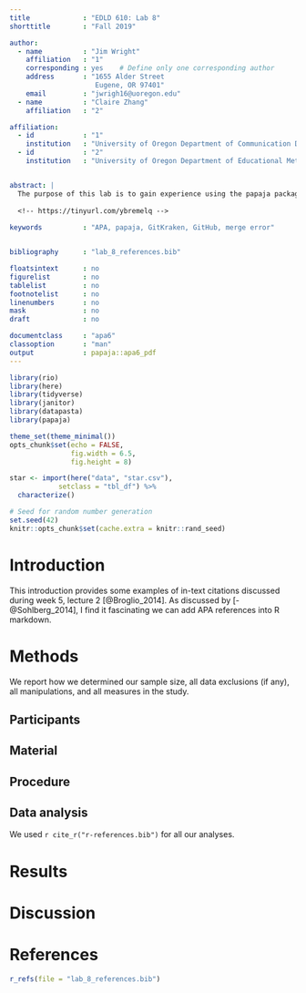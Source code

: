 ```yaml
---
title             : "EDLD 610: Lab 8"
shorttitle        : "Fall 2019"

author: 
  - name          : "Jim Wright"
    affiliation   : "1"
    corresponding : yes    # Define only one corresponding author
    address       : "1655 Alder Street 
                     Eugene, OR 97401"
    email         : "jwrigh16@uoregon.edu"
  - name          : "Claire Zhang"
    affiliation   : "2"

affiliation:
  - id            : "1"
    institution   : "University of Oregon Department of Communication Disorders & Sciences"
  - id            : "2"
    institution   : "University of Oregon Department of Educational Methodology, Policy, & Leadership"


abstract: |
  The purpose of this lab is to gain experience using the papaja package of rmd to render an APA style document.  The second purpose is to work collaboratively with others to practice the process of using GitKraken and GitHub to produce and share data.  
  
  <!-- https://tinyurl.com/ybremelq -->
  
keywords          : "APA, papaja, GitKraken, GitHub, merge error"


bibliography      : "lab_8_references.bib"

floatsintext      : no
figurelist        : no
tablelist         : no
footnotelist      : no
linenumbers       : no
mask              : no
draft             : no

documentclass     : "apa6"
classoption       : "man"
output            : papaja::apa6_pdf
---
```


```r
library(rio)
library(here)
library(tidyverse)
library(janitor)
library(datapasta)
library(papaja)

theme_set(theme_minimal())
opts_chunk$set(echo = FALSE,
               fig.width = 6.5,
               fig.height = 8)

```

```r
star <- import(here("data", "star.csv"),
            setclass = "tbl_df") %>% 
  characterize()

```

```r
# Seed for random number generation
set.seed(42)
knitr::opts_chunk$set(cache.extra = knitr::rand_seed)
```

# Introduction 

This introduction provides some examples of in-text citations discussed during week 5, lecture 2 [@Broglio_2014].  As discussed by [-@Sohlberg_2014], I find it fascinating we can add APA references into R markdown. 

# Methods
We report how we determined our sample size, all data exclusions (if any), all manipulations, and all measures in the study. <!-- 21-word solution (Simmons, Nelson & Simonsohn, 2012; retrieved from http://ssrn.com/abstract=2160588) -->

## Participants

## Material

## Procedure

## Data analysis
We used `r cite_r("r-references.bib")` for all our analyses.


# Results

# Discussion


\newpage

# References
```r
r_refs(file = "lab_8_references.bib")

```

\begingroup
\setlength{\parindent}{-0.5in}
\setlength{\leftskip}{0.5in}

<div id = "refs"></div>
\endgroup
